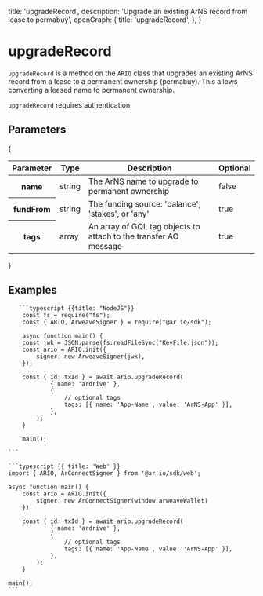 
  title: 'upgradeRecord',
  description: 'Upgrade an existing ArNS record from lease to permabuy',
  openGraph: {
    title: 'upgradeRecord',
  },
}

<HeroPattern />

# upgradeRecord

`upgradeRecord` is a method on the `ARIO` class that upgrades an existing ArNS record from a lease to a permanent ownership (permabuy). This allows converting a leased name to permanent ownership.

`upgradeRecord` requires authentication.

## Parameters

{

<div style={{ textAlign: 'center' }}>
  <table className="inline-table">
    <thead>
      <tr>
        <th>Parameter</th>
        <th>Type</th>
        <th>Description</th>
        <th>Optional</th>
      </tr>
    </thead>
    <tbody>
      <tr>
        <th>name</th>
        <td>string</td>
        <td>The ArNS name to upgrade to permanent ownership</td>
        <td>false</td>
      </tr>
      <tr>
        <th>fundFrom</th>
        <td>string</td>
        <td>The funding source: 'balance', 'stakes', or 'any'</td>
        <td>true</td>
      </tr>
      <tr>
        <th>tags</th>
        <td>array</td>
        <td>
          An array of GQL tag objects to attach to the transfer AO message
        </td>
        <td>true</td>
      </tr>
    </tbody>
  </table>
</div>
}

## Examples

<CodeGroup title="upgradeRecord">

       ```typescript {{title: "NodeJS"}}
        const fs = require("fs");
        const { ARIO, ArweaveSigner } = require("@ar.io/sdk");

        async function main() {
        const jwk = JSON.parse(fs.readFileSync("KeyFile.json"));
        const ario = ARIO.init({
            signer: new ArweaveSigner(jwk),
        });

        const { id: txId } = await ario.upgradeRecord(
                { name: 'ardrive' },
                {
                    // optional tags
                    tags: [{ name: 'App-Name', value: 'ArNS-App' }],
                },
            );
        }

        main();

    ```

    ```typescript {{ title: 'Web' }}
    import { ARIO, ArConnectSigner } from '@ar.io/sdk/web';

    async function main() {
        const ario = ARIO.init({
            signer: new ArConnectSigner(window.arweaveWallet)
        })

        const { id: txId } = await ario.upgradeRecord(
                { name: 'ardrive' },
                {
                    // optional tags
                    tags: [{ name: 'App-Name', value: 'ArNS-App' }],
                },
            );
        }

    main();
    ```

</CodeGroup>
